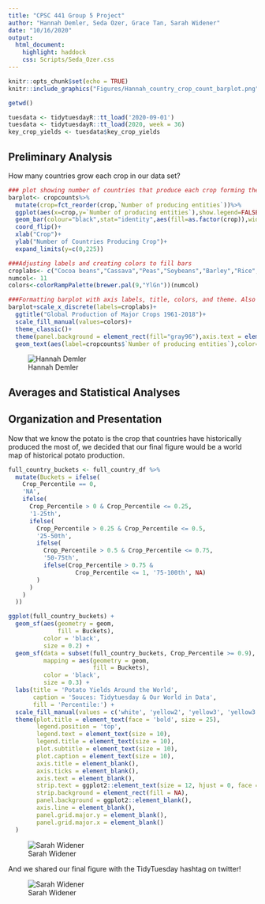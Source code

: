```yaml
---
title: "CPSC 441 Group 5 Project"
author: "Hannah Demler, Seda Ozer, Grace Tan, Sarah Widener"
date: "10/16/2020"
output: 
  html_document: 
    highlight: haddock
    css: Scripts/Seda_Ozer.css
---
```


```r
knitr::opts_chunk$set(echo = TRUE)
knitr::include_graphics("Figures/Hannah_country_crop_count_barplot.png")

getwd()
```


```r
tuesdata <- tidytuesdayR::tt_load('2020-09-01')
tuesdata <- tidytuesdayR::tt_load(2020, week = 36)
key_crop_yields <- tuesdata$key_crop_yields
```


## Preliminary Analysis

How many countries grow each crop in our data set?

```r
### plot showing number of countries that produce each crop forming the barplot
barplot<- cropcounts%>%
  mutate(crop=fct_reorder(crop,`Number of producing entities`))%>%
  ggplot(aes(x=crop,y=`Number of producing entities`),show.legend=FALSE)+
  geom_bar(colour="black",stat="identity",aes(fill=as.factor(crop)),width=0.7,show.legend=FALSE)+
  coord_flip()+
  xlab("Crop")+
  ylab("Number of Countries Producing Crop")+
  expand_limits(y=c(0,225))

###Adjusting labels and creating colors to fill bars
croplabs<- c("Cocoa beans","Cassava","Peas","Soybeans","Barley","Rice","Wheat","Bananas","Beans","Potatoes","Maize")
numcol<- 11
colors<-colorRampPalette(brewer.pal(9,"YlGn"))(numcol)

###Formatting barplot with axis labels, title, colors, and theme. Also added data labels to show value next to bars
barplot+scale_x_discrete(labels=croplabs)+
  ggtitle("Global Production of Major Crops 1961-2018")+
  scale_fill_manual(values=colors)+
  theme_classic()+
  theme(panel.background = element_rect(fill="gray96"),axis.text = element_text(size=12),axis.title=element_text(size=13.5))+
  geom_text(aes(label=cropcounts$`Number of producing entities`),color="gray40",hjust=-.2)
```

![Hannah Demler](/Users/grace/Documents/Grad School Yr 1/R/CPSC_441_personal/Group_5/Figures/Hannah_country_crop_count_barplot.png)

## Averages and Statistical Analyses



## Organization and Presentation

Now that we know the potato is the crop that countries have historically produced the most of, we decided that our final figure would be a world map of historical potato production.  

```r
full_country_buckets <- full_country_df %>%
  mutate(Buckets = ifelse(
    Crop_Percentile == 0,
    'NA',
    ifelse(
      Crop_Percentile > 0 & Crop_Percentile <= 0.25,
      '1-25th',
      ifelse(
        Crop_Percentile > 0.25 & Crop_Percentile <= 0.5,
        '25-50th',
        ifelse(
          Crop_Percentile > 0.5 & Crop_Percentile <= 0.75,
          '50-75th',
          ifelse(Crop_Percentile > 0.75 &
                   Crop_Percentile <= 1, '75-100th', NA)
        )
      )
    )
  ))

ggplot(full_country_buckets) +
  geom_sf(aes(geometry = geom, 
              fill = Buckets),
          color = 'black',
          size = 0.2) +
  geom_sf(data = subset(full_country_buckets, Crop_Percentile >= 0.9),
          mapping = aes(geometry = geom,
                        fill = Buckets),
          color = 'black',
          size = 0.3) +
  labs(title = 'Potato Yields Around the World',
       caption = 'Souces: Tidytuesday & Our World in Data',
       fill = 'Percentile:') +
  scale_fill_manual(values = c('white', 'yellow2', 'yellow3', 'yellow3', 'yellowgreen')) +
  theme(plot.title = element_text(face = 'bold', size = 25),
        legend.position = 'top',
        legend.text = element_text(size = 10),
        legend.title = element_text(size = 10),
        plot.subtitle = element_text(size = 10),
        plot.caption = element_text(size = 10),
        axis.title = element_blank(),
        axis.ticks = element_blank(),
        axis.text = element_blank(),
        strip.text = ggplot2::element_text(size = 12, hjust = 0, face = 'bold', color = 'black'),
        strip.background = element_rect(fill = NA),
        panel.background = ggplot2::element_blank(),
        axis.line = element_blank(),
        panel.grid.major.y = element_blank(),
        panel.grid.major.x = element_blank()
  ) 
```

![Sarah Widener](/Users/grace/Documents/Grad School Yr 1/R/CPSC_441_personal/Group_5/Figures/Sarah_Potato_Yields_Map.png)

And we shared our final figure with the TidyTuesday hashtag on twitter!

![Sarah Widener](/Users/grace/Documents/Grad School Yr 1/R/CPSC_441_personal/Group_5/Figures/Sarah_tweet.png)

